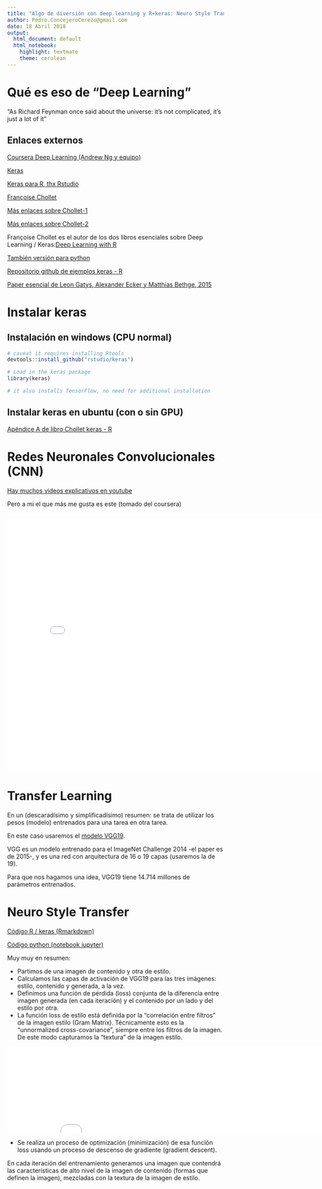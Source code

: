 ```yaml
---
title: "Algo de diversión con deep learning y R+keras: Neuro Style Transfer"
author: Pedro.ConcejeroCerezo@gmail.com
date: 18 Abril 2018
output:
  html_document: default
  html_notebook:
    highlight: textmate
    theme: cerulean
---
```


# Qué es eso de "Deep Learning"

"As Richard Feynman once said about the universe: it's not complicated, it's just a lot of it"

## Enlaces externos

[Coursera Deep Learning (Andrew Ng y equipo)](https://www.deeplearning.ai/)

[Keras](https://keras.io/)

[Keras para R, thx Rstudio](https://keras.rstudio.com/)

[Françoise Chollet](https://github.com/fchollet)

[Más enlaces sobre Chollet-1](https://medium.com/@francois.chollet)

[Más enlaces sobre Chollet-2](https://twitter.com/fchollet)

Françoise Chollet es el autor de los dos libros esenciales sobre Deep Learning / Keras:[Deep Learning with R](https://www.manning.com/books/deep-learning-with-r)

[También versión para python](https://www.manning.com/books/deep-learning-with-python)

[Repositorio github de ejemplos keras - R](https://github.com/jjallaire/deep-learning-with-r-notebooks)

[Paper esencial de Leon Gatys, Alexander Ecker y Matthias Bethge, 2015](https://arxiv.org/abs/1508.06576)


# Instalar keras

## Instalación en windows (CPU normal)

```r

# caveat it requires installing Rtools
devtools::install_github("rstudio/keras")

# Load in the keras package
library(keras)

# it also installs TensorFlow, no need for additional installation 

```

## Instalar keras en ubuntu (con o sin GPU)

[Apéndice A de libro Chollet keras - R](https://livebook.manning.com/#!/book/deep-learning-with-r/appendix-a)

# Redes Neuronales Convolucionales (CNN)

[Hay muchos videos explicativos en youtube](https://www.google.com/search?q=convolution+video)

Pero a mi el que más me gusta es este (tomado del coursera)

<iframe width="800" height="600" src="conv_kiank.mp4" frameborder="0" allowfullscreen></iframe>

# Transfer Learning

En un (descaradísimo y simplificadísimo) resumen: se trata de utilizar los pesos (modelo) entrenados para una tarea en otra tarea.

En este caso usaremos el [modelo VGG19](https://arxiv.org/abs/1409.1556). 

VGG es un modelo entrenado para el ImageNet Challenge 2014 -el paper es de 2015-, y es una red con arquitectura de 16 o 19 capas (usaremos la de 19).

Para que nos hagamos una idea, VGG19 tiene 14.714 millones de parámetros entrenados.

# Neuro Style Transfer

[Código R / keras (Rmarkdown)](https://github.com/kylehamilton/deep-learning-with-r-notebooks/blob/master/notebooks/8.3-neural-style-transfer.Rmd)

[Código python (notebook jupyter)](https://github.com/fchollet/deep-learning-with-python-notebooks/blob/master/8.3-neural-style-transfer.ipynb)

Muy muy en resumen:

- Partimos de una imagen de contenido y otra de estilo.
- Calculamos las capas de activación de VGG19 para las tres imágenes: estilo, contenido y generada, a la vez.
- Definimos una función de pérdida (loss) conjunta de la diferencia entre imagen generada (en cada iteración) y el contenido por un lado y del estilo por otra.
- La función loss de estilo está definida por la "correlación entre filtros" de la imagen estilo (Gram Matrix). Técnicamente esto es la "unnormalized cross-covariance", siempre entre los filtros de la imagen. De este modo capturamos la "textura" de la imagen estilo.

<iframe width="800" height="200" src="gram.png" frameborder="0" allowfullscreen></iframe>


- Se realiza un proceso de optimización (minimización) de esa función loss usando un proceso de descenso de gradiente (gradient descent).

En cada iteración del entrenamiento generamos una imagen que contendrá las características de alto nivel de la imagen de contenido (formas que definen la imagen), mezcladas con la textura de la imagen de estilo.

